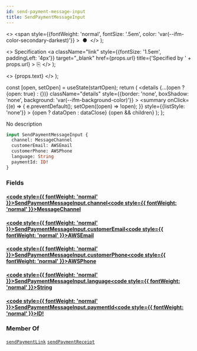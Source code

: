 ```yaml
---
id: send-payment-message-input
title: SendPaymentMessageInput
---
```


  <>
    <span
      style={{fontWeight: 'normal', fontSize: '.5em', color: 'var(--ifm-color-secondary-darkest)'}}
    >
      &nbsp;●&nbsp;
    </span>
  </>
);

  <>
    Specification
    <a
      className="link"
      style={{fontSize: '1.5em', paddingLeft: '4px'}}
      target="_blank"
      href={props.url}
      title={'Specified by ' + props.url}
    >
      ⎘
    </a>
  </>
);

  <>
    <span className={props.class}>{props.text}</span>
  </>
);


  const [open, setOpen] = useState(startOpen);
  return (
    <details
      {...(open ? {open: true} : {})}
      className="details"
      style={{border: 'none', boxShadow: 'none', background: 'var(--ifm-background-color)'}}
    >
      <summary
        onClick={(e) => {
          e.preventDefault();
          setOpen((open) => !open);
        }}
        style={{listStyle: 'none'}}
      >
        {open ? dataOpen : dataClose}
      </summary>
      {open && children}
    </details>
  );
};

No description

```graphql
input SendPaymentMessageInput {
  channel: MessageChannel
  customerEmail: AWSEmail
  customerPhone: AWSPhone
  language: String
  paymentId: ID!
}
```

### Fields

#### [<code style={{ fontWeight: 'normal' }}>SendPaymentMessageInput.<b>channel</b></code>](#)<Bullet />[<code style={{ fontWeight: 'normal' }}><b>MessageChannel</b></code>](/docs/apis/graphql/types/enums/message-channel.mdx) <Badge class="badge badge--secondary " text="enum"/>

#### [<code style={{ fontWeight: 'normal' }}>SendPaymentMessageInput.<b>customerEmail</b></code>](#)<Bullet />[<code style={{ fontWeight: 'normal' }}><b>AWSEmail</b></code>](/docs/apis/graphql/types/scalars/awsemail.mdx) <Badge class="badge badge--secondary " text="scalar"/>

#### [<code style={{ fontWeight: 'normal' }}>SendPaymentMessageInput.<b>customerPhone</b></code>](#)<Bullet />[<code style={{ fontWeight: 'normal' }}><b>AWSPhone</b></code>](/docs/apis/graphql/types/scalars/awsphone.mdx) <Badge class="badge badge--secondary " text="scalar"/>

#### [<code style={{ fontWeight: 'normal' }}>SendPaymentMessageInput.<b>language</b></code>](#)<Bullet />[<code style={{ fontWeight: 'normal' }}><b>String</b></code>](/docs/apis/graphql/types/scalars/string.mdx) <Badge class="badge badge--secondary " text="scalar"/>

#### [<code style={{ fontWeight: 'normal' }}>SendPaymentMessageInput.<b>paymentId</b></code>](#)<Bullet />[<code style={{ fontWeight: 'normal' }}><b>ID!</b></code>](/docs/apis/graphql/types/scalars/id.mdx) <Badge class="badge badge--secondary badge--non_null" text="non-null"/> <Badge class="badge badge--secondary " text="scalar"/>

### Member Of

[`sendPaymentLink`](/docs/apis/graphql/operations/mutations/send-payment-link.mdx) <Badge class="badge badge--secondary badge--relation" text="mutation"/><Bullet />[`sendPaymentReceipt`](/docs/apis/graphql/operations/mutations/send-payment-receipt.mdx) <Badge class="badge badge--secondary badge--relation" text="mutation"/>
